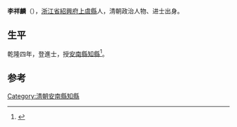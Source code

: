 {{Otheruses|other=名为李祥麟的其他人物|李祥麟}}

'''李祥麟'''（{{bd|?||?|}}），[[浙江省|浙江省]][[紹興府|紹興府]][[上虞縣|上虞縣]]人，清朝政治人物、进士出身。

== 生平 ==
乾隆四年，登進士，授[[安南縣|安南縣]][[知縣|知縣]]<ref>{{cite news|author=李金海、王克昌、姜林坤|title=上虞籍历代进士名录|url=http://www.xxyjh.com/new_detail.aspx?id=1426|accessdate=2013-08-20|newspaper=上虞乡贤研究会|archive-date=2013-09-21|archive-url=https://web.archive.org/web/20130921054848/http://www.xxyjh.com/new_detail.aspx?id=1426|dead-url=no}}</ref>。

==参考==
{{reflist}}

{{乾隆四年己未科殿試金榜}}

{{Authority control}}

{{DEFAULTSORT:}}
[[Category:清朝安南縣知縣|Category:清朝安南縣知縣]]


{{清朝人物小作品}}